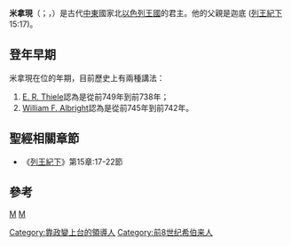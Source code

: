 {{unreferenced|time=2017-07-23T10:50:06+00:00}}
'''米拿現'''（{{lang-he|מְנַחֵם}}；{{lang|en|Menahēm}}，{{bd||？|前738年|catIdx=米拿現}}）是古代[[中東|中東]]國家北[[以色列王國|以色列王國]]的君主。他的父親是迦底 ([[列王紀下|列王紀下]]15:17)。

== 登年早期 ==

米拿現在位的年期，目前歷史上有兩種講法：
# [[E._R._Thiele|E. R. Thiele]]認為是從前749年到前738年；
# [[William_F._Albright|William F. Albright]]認為是從前745年到前742年。

== 聖經相關章節 ==
* 《[[列王紀下|列王紀下]]》第15章:17-22節

== 參考 ==
<references />

{{leader|[[沙龍_(以色列)|沙龍]]|[[以色列王國|以色列國王]]|子[[比加轄|比加轄]]}}

{{古以色列国王}}

{{People in the Bible-stub}}

[[category:聖經人物|M]]
[[category:以色列君王|M]]
[[Category:靠政變上台的領導人|Category:靠政變上台的領導人]]
[[Category:前8世纪希伯来人|Category:前8世纪希伯来人]]